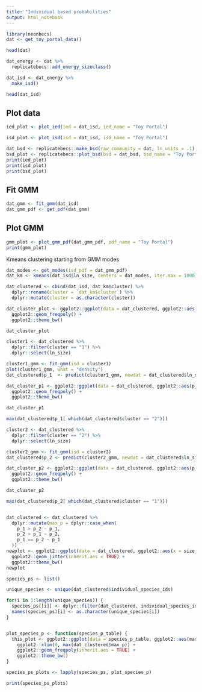 ```yaml
---
title: "Individual based probabilities"
output: html_notebook
---
```


```r
library(neonbecs)
dat <- get_toy_portal_data()

head(dat)

dat_energy <- dat %>%
  replicatebecs::add_energy_sizeclass()

dat_isd <- dat_energy %>%
  make_isd()

head(dat_isd)

```

## Plot data

```r

ied_plot <- plot_ied(ied = dat_isd, ied_name = "Toy Portal")

isd_plot <- plot_isd(isd = dat_isd, isd_name = "Toy Portal")

dat_bsd <- replicatebecs::make_bsd(raw_community = dat, ln_units = .1)
bsd_plot <- replicatebecs::plot_bsd(bsd = dat_bsd, bsd_name = "Toy Portal")
print(ied_plot)
print(isd_plot)
print(bsd_plot)
```


## Fit GMM

```r
dat_gmm <- fit_gmm(dat_isd)
dat_gmm_pdf <- get_pdf(dat_gmm)
```

## Plot GMM

```r
gmm_plot <- plot_gmm_pdf(dat_gmm_pdf, pdf_name = "Toy Portal")
print(gmm_plot)
```


Kmeans clustering starting from GMM modes

```r

dat_modes <- get_modes(isd_pdf = dat_gmm_pdf)
dat_km <- kmeans(dat_isd$ln_size, centers = dat_modes, iter.max = 1000)

dat_clustered <- cbind(dat_isd, dat_km$cluster) %>%
  dplyr::rename(cluster = `dat_km$cluster`) %>%
  dplyr::mutate(cluster = as.character(cluster))

dat_cluster_plot <- ggplot2::ggplot(data = dat_clustered, ggplot2::aes(ln_size, color = cluster)) +
  ggplot2::geom_freqpoly() +
  ggplot2::theme_bw()

dat_cluster_plot
```

```r

cluster1 <- dat_clustered %>%
  dplyr::filter(cluster == "1") %>%
  dplyr::select(ln_size)

cluster1_gmm <- fit_gmm(isd = cluster1)
plot(cluster1_gmm, what = "density")
dat_clustered$p_1  <- predict(cluster1_gmm, newdat = dat_clustered$ln_size, logarithm = TRUE)

dat_cluster_p1 <- ggplot2::ggplot(data = dat_clustered, ggplot2::aes(p_1, color = cluster)) +
  ggplot2::geom_freqpoly() +
  ggplot2::theme_bw()

dat_cluster_p1

max(dat_clustered$p_1[ which(dat_clustered$cluster == "2")])

cluster2 <- dat_clustered %>%
  dplyr::filter(cluster == "2") %>%
  dplyr::select(ln_size)

cluster2_gmm <- fit_gmm(isd = cluster2)
dat_clustered$p_2 <- predict(cluster2_gmm, newdat = dat_clustered$ln_size, logarithm = TRUE)

dat_cluster_p2 <- ggplot2::ggplot(data = dat_clustered, ggplot2::aes(p_2, color = cluster)) +
  ggplot2::geom_freqpoly() +
  ggplot2::theme_bw()

dat_cluster_p2

max(dat_clustered$p_2[ which(dat_clustered$cluster == "1")])


dat_clustered <- dat_clustered %>%
  dplyr::mutate(max_p = dplyr::case_when(
    p_1 > p_2 ~ p_1,
    p_2 > p_1 ~ p_2,
    p_1 == p_2 ~ p_1
  ))
newplot <- ggplot2::ggplot(data = dat_clustered, ggplot2::aes(x = size_class, y = max_p, color = individual_species_ids)) +
  ggplot2::geom_jitter(inherit.aes = TRUE) + 
  ggplot2::theme_bw()
newplot


```

```r
species_ps <- list()

unique_species <- unique(dat_clustered$individual_species_ids)

for(i in 1:length(unique_species)) {
  species_ps[[i]] <- dplyr::filter(dat_clustered, individual_species_ids == unique_species[i])
  names(species_ps)[i] <- as.character(unique_species[i])
}


plot_species_p <- function(species_p_table) {
  this_plot <- ggplot2::ggplot(data = species_p_table, ggplot2::aes(max_p)) +
    ggplot2::xlim(0, max(dat_clustered$max_p)) + 
    ggplot2::geom_freqpoly(inherit.aes = TRUE) +
    ggplot2::theme_bw()
}

species_ps_plots <- lapply(species_ps, plot_species_p)

print(species_ps_plots)
```
